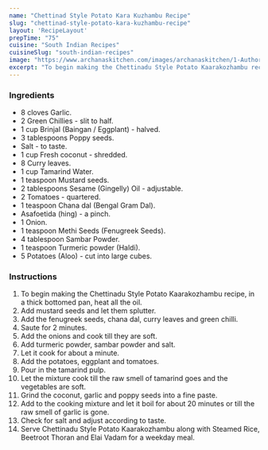---
name: "Chettinad Style Potato Kara Kuzhambu Recipe"
slug: "chettinad-style-potato-kara-kuzhambu-recipe"
layout: 'RecipeLayout'
prepTime: "75"
cuisine: "South Indian Recipes"
cuisineSlug: "south-indian-recipes"
image: "https://www.archanaskitchen.com/images/archanaskitchen/1-Author/mkavya87-gmail.com/potato_cheetinadu.jpg"
excerpt: "To begin making the Chettinadu Style Potato Kaarakozhambu recipe, in a thick bottomed pan, heat all the oil"
---

### Ingredients

- 8 cloves Garlic.
- 2 Green Chillies - slit to half.
- 1 cup Brinjal (Baingan / Eggplant) - halved.
- 3 tablespoons Poppy seeds.
- Salt - to taste.
- 1 cup Fresh coconut - shredded.
- 8 Curry leaves.
- 1 cup Tamarind Water.
- 1 teaspoon Mustard seeds.
- 2 tablespoons Sesame (Gingelly) Oil - adjustable.
- 2 Tomatoes - quartered.
- 1 teaspoon Chana dal (Bengal Gram Dal).
- Asafoetida (hing) - a pinch.
- 1 Onion.
- 1 teaspoon Methi Seeds (Fenugreek Seeds).
- 4 tablespoon Sambar Powder.
- 1 teaspoon Turmeric powder (Haldi).
- 5 Potatoes (Aloo) - cut into large cubes.

### Instructions

1. To begin making the Chettinadu Style Potato Kaarakozhambu recipe, in a thick bottomed pan, heat all the oil.
1. Add mustard seeds and let them splutter.
1. Add the fenugreek seeds, chana dal, curry leaves and green chilli.
1. Saute for 2 minutes.
1. Add the onions and cook till they are soft.
1. Add turmeric powder, sambar powder and salt.
1. Let it cook for about a minute.
1. Add the potatoes, eggplant and tomatoes.
1. Pour in the tamarind pulp.
1. Let the mixture cook till the raw smell of tamarind goes and the vegetables are soft.
1. Grind the coconut, garlic and poppy seeds into a fine paste.
1. Add to the cooking mixture and let it boil for about 20 minutes or till the raw smell of garlic is gone.
1. Check for salt and adjust according to taste.
1. Serve Chettinadu Style Potato Kaarakozhambu along with Steamed Rice, Beetroot Thoran and Elai Vadam for a weekday meal.
